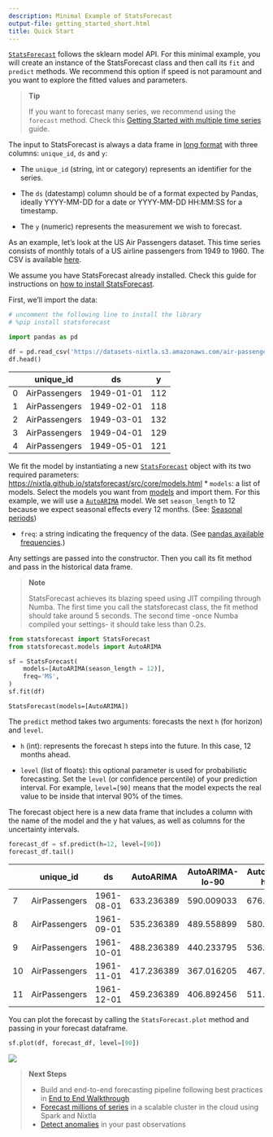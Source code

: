 ```yaml
---
description: Minimal Example of StatsForecast
output-file: getting_started_short.html
title: Quick Start
---
```



[`StatsForecast`](src/core/core.html#statsforecast)
follows the sklearn model API. For this minimal example, you will create
an instance of the StatsForecast class and then call its `fit` and
`predict` methods. We recommend this option if speed is not paramount
and you want to explore the fitted values and parameters.

> **Tip**
>
> If you want to forecast many series, we recommend using the `forecast`
> method. Check this [Getting Started with multiple time
> series](./getting_started_complete.html) guide.

The input to StatsForecast is always a data frame in [long
format](https://www.theanalysisfactor.com/wide-and-long-data/) with
three columns: `unique_id`, `ds` and `y`:

-   The `unique_id` (string, int or category) represents an identifier
    for the series.

-   The `ds` (datestamp) column should be of a format expected by
    Pandas, ideally YYYY-MM-DD for a date or YYYY-MM-DD HH:MM:SS for a
    timestamp.

-   The `y` (numeric) represents the measurement we wish to forecast.

As an example, let’s look at the US Air Passengers dataset. This time
series consists of monthly totals of a US airline passengers from 1949
to 1960. The CSV is available
[here](https://www.kaggle.com/datasets/chirag19/air-passengers).

We assume you have StatsForecast already installed. Check this guide for
instructions on [how to install StatsForecast](./installation.html).

First, we’ll import the data:


```python
# uncomment the following line to install the library
# %pip install statsforecast
```


```python
import pandas as pd
```


```python
df = pd.read_csv('https://datasets-nixtla.s3.amazonaws.com/air-passengers.csv', parse_dates=['ds'])
df.head()
```

|     | unique_id     | ds         | y   |
|-----|---------------|------------|-----|
| 0   | AirPassengers | 1949-01-01 | 112 |
| 1   | AirPassengers | 1949-02-01 | 118 |
| 2   | AirPassengers | 1949-03-01 | 132 |
| 3   | AirPassengers | 1949-04-01 | 129 |
| 4   | AirPassengers | 1949-05-01 | 121 |

We fit the model by instantiating a new
[`StatsForecast`](src/core/core.html#statsforecast)
object with its two required parameters:
https://nixtla.github.io/statsforecast/src/core/models.html \* `models`:
a list of models. Select the models you want from
[models](../../src/core/models.html) and import them. For this example,
we will use a
[`AutoARIMA`](src/core/models.html#autoarima)
model. We set `season_length` to 12 because we expect seasonal effects
every 12 months. (See: [Seasonal
periods](https://robjhyndman.com/hyndsight/seasonal-periods/))

-   `freq`: a string indicating the frequency of the data. (See [pandas
    available
    frequencies](https://pandas.pydata.org/pandas-docs/stable/user_guide/timeseries.html#offset-aliases).)

Any settings are passed into the constructor. Then you call its fit
method and pass in the historical data frame.

> **Note**
>
> StatsForecast achieves its blazing speed using JIT compiling through
> Numba. The first time you call the statsforecast class, the fit method
> should take around 5 seconds. The second time -once Numba compiled
> your settings- it should take less than 0.2s.


```python
from statsforecast import StatsForecast
from statsforecast.models import AutoARIMA
```


```python
sf = StatsForecast(
    models=[AutoARIMA(season_length = 12)],
    freq='MS',
)
sf.fit(df)
```

``` text
StatsForecast(models=[AutoARIMA])
```

The `predict` method takes two arguments: forecasts the next `h` (for
horizon) and `level`.

-   `h` (int): represents the forecast h steps into the future. In this
    case, 12 months ahead.

-   `level` (list of floats): this optional parameter is used for
    probabilistic forecasting. Set the `level` (or confidence
    percentile) of your prediction interval. For example, `level=[90]`
    means that the model expects the real value to be inside that
    interval 90% of the times.

The forecast object here is a new data frame that includes a column with
the name of the model and the y hat values, as well as columns for the
uncertainty intervals.


```python
forecast_df = sf.predict(h=12, level=[90])
forecast_df.tail()
```

|     | unique_id     | ds         | AutoARIMA  | AutoARIMA-lo-90 | AutoARIMA-hi-90 |
|-----|---------------|------------|------------|-----------------|-----------------|
| 7   | AirPassengers | 1961-08-01 | 633.236389 | 590.009033      | 676.463745      |
| 8   | AirPassengers | 1961-09-01 | 535.236389 | 489.558899      | 580.913940      |
| 9   | AirPassengers | 1961-10-01 | 488.236389 | 440.233795      | 536.239014      |
| 10  | AirPassengers | 1961-11-01 | 417.236389 | 367.016205      | 467.456604      |
| 11  | AirPassengers | 1961-12-01 | 459.236389 | 406.892456      | 511.580322      |

You can plot the forecast by calling the `StatsForecast.plot` method and
passing in your forecast dataframe.


```python
sf.plot(df, forecast_df, level=[90])
```

![](/statsforecast/docs/getting-started/1_Getting_Started_short_files/figure-markdown_strict/cell-8-output-1.png)

> **Next Steps**
>
> -   Build and end-to-end forecasting pipeline following best practices
>     in [End to End Walkthrough](./getting_started_complete.html)
> -   [Forecast millions of
>     series](../how-to-guides/prophet_spark_m5.html) in a scalable
>     cluster in the cloud using Spark and Nixtla
> -   [Detect anomalies](../tutorials/anomalydetection.html) in your
>     past observations

